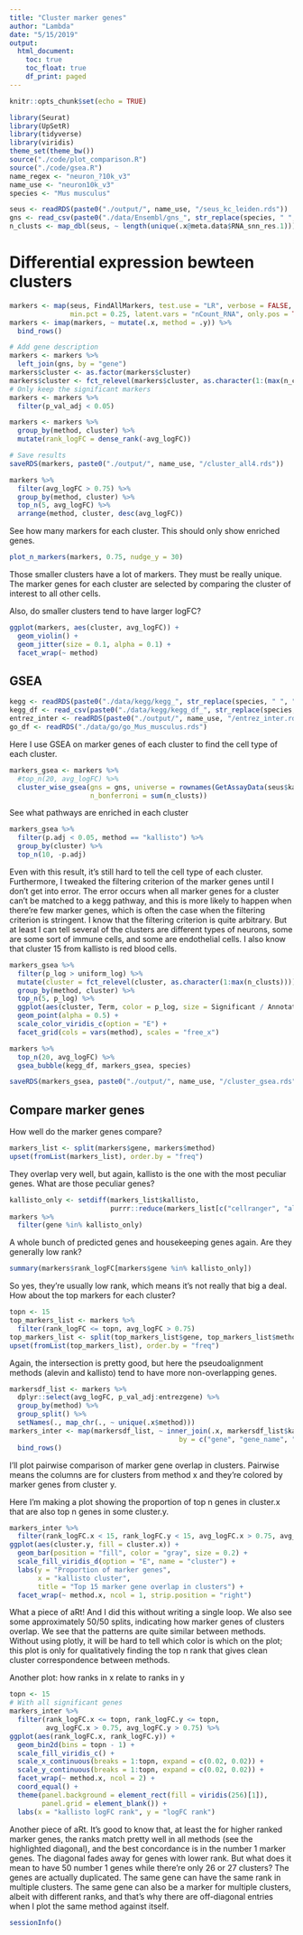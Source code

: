 ```yaml
---
title: "Cluster marker genes"
author: "Lambda"
date: "5/15/2019"
output: 
  html_document:
    toc: true
    toc_float: true
    df_print: paged
---
```


```r
knitr::opts_chunk$set(echo = TRUE)
```

```r
library(Seurat)
library(UpSetR)
library(tidyverse)
library(viridis)
theme_set(theme_bw())
source("./code/plot_comparison.R")
source("./code/gsea.R")
name_regex <- "neuron_?10k_v3"
name_use <- "neuron10k_v3"
species <- "Mus musculus"
```

```r
seus <- readRDS(paste0("./output/", name_use, "/seus_kc_leiden.rds"))
gns <- read_csv(paste0("./data/Ensembl/gns_", str_replace(species, " ", "_"), ".csv"))
n_clusts <- map_dbl(seus, ~ length(unique(.x@meta.data$RNA_snn_res.1)))
```

# Differential expression bewteen clusters
```r
markers <- map(seus, FindAllMarkers, test.use = "LR", verbose = FALSE,
               min.pct = 0.25, latent.vars = "nCount_RNA", only.pos = TRUE)
markers <- imap(markers, ~ mutate(.x, method = .y)) %>% 
  bind_rows()
```

```r
# Add gene description
markers <- markers %>% 
  left_join(gns, by = "gene")
markers$cluster <- as.factor(markers$cluster)
markers$cluster <- fct_relevel(markers$cluster, as.character(1:(max(n_clusts))))
# Only keep the significant markers
markers <- markers %>% 
  filter(p_val_adj < 0.05)
```

```r
markers <- markers %>% 
  group_by(method, cluster) %>% 
  mutate(rank_logFC = dense_rank(-avg_logFC))
```

```r
# Save results
saveRDS(markers, paste0("./output/", name_use, "/cluster_all4.rds"))
```

```r
markers %>% 
  filter(avg_logFC > 0.75) %>% 
  group_by(method, cluster) %>% 
  top_n(5, avg_logFC) %>% 
  arrange(method, cluster, desc(avg_logFC))
```

See how many markers for each cluster. This should only show enriched genes.
```r
plot_n_markers(markers, 0.75, nudge_y = 30)
```

Those smaller clusters have a lot of markers. They must be really unique. The marker genes for each cluster are selected by comparing the cluster of interest to all other cells. 

Also, do smaller clusters tend to have larger logFC?
```r
ggplot(markers, aes(cluster, avg_logFC)) +
  geom_violin() +
  geom_jitter(size = 0.1, alpha = 0.1) +
  facet_wrap(~ method)
```

## GSEA
```r
kegg <- readRDS(paste0("./data/kegg/kegg_", str_replace(species, " ", "_"), ".rds"))
kegg_df <- read_csv(paste0("./data/kegg/kegg_df_", str_replace(species, " ", "_"), ".csv"))
entrez_inter <- readRDS(paste0("./output/", name_use, "/entrez_inter.rds"))
go_df <- readRDS("./data/go/go_Mus_musculus.rds")
```

Here I use GSEA on marker genes of each cluster to find the cell type of each cluster.
```r
markers_gsea <- markers %>% 
  #top_n(20, avg_logFC) %>% 
  cluster_wise_gsea(gns = gns, universe = rownames(GetAssayData(seus$kallisto)),
                    n_bonferroni = sum(n_clusts))
```

See what pathways are enriched in each cluster
```r
markers_gsea %>% 
  filter(p.adj < 0.05, method == "kallisto") %>% 
  group_by(cluster) %>% 
  top_n(10, -p.adj)
```

Even with this result, it's still hard to tell the cell type of each cluster. Furthermore, I tweaked the filtering criterion of the marker genes until I don't get into error. The error occurs when all marker genes for a cluster can't be matched to a kegg pathway, and this is more likely to happen when there're few marker genes, which is often the case when the filtering criterion is stringent. I know that the filtering criterion is quite arbitrary. But at least I can tell several of the clusters are different types of neurons, some are some sort of immune cells, and some are endothelial cells. I also know that cluster 15 from kallisto is red blood cells.

```r
markers_gsea %>% 
  filter(p_log > uniform_log) %>% 
  mutate(cluster = fct_relevel(cluster, as.character(1:max(n_clusts)))) %>% 
  group_by(method, cluster) %>% 
  top_n(5, p_log) %>% 
  ggplot(aes(cluster, Term, color = p_log, size = Significant / Annotated)) +
  geom_point(alpha = 0.5) +
  scale_color_viridis_c(option = "E") +
  facet_grid(cols = vars(method), scales = "free_x")
```

```r
markers %>% 
  top_n(20, avg_logFC) %>% 
  gsea_bubble(kegg_df, markers_gsea, species)
```

```r
saveRDS(markers_gsea, paste0("./output/", name_use, "/cluster_gsea.rds"))
```

## Compare marker genes
How well do the marker genes compare?
```r
markers_list <- split(markers$gene, markers$method)
upset(fromList(markers_list), order.by = "freq")
```

They overlap very well, but again, kallisto is the one with the most peculiar genes. What are those peculiar genes?
```r
kallisto_only <- setdiff(markers_list$kallisto, 
                         purrr::reduce(markers_list[c("cellranger", "alevin", "star")], union))
markers %>% 
  filter(gene %in% kallisto_only)
```

A whole bunch of predicted genes and housekeeping genes again. Are they generally low rank?
```r
summary(markers$rank_logFC[markers$gene %in% kallisto_only])
```

So yes, they're usually low rank, which means it's not really that big a deal. How about the top markers for each cluster?
```r
topn <- 15
top_markers_list <- markers %>% 
  filter(rank_logFC <= topn, avg_logFC > 0.75)
top_markers_list <- split(top_markers_list$gene, top_markers_list$method)
upset(fromList(top_markers_list), order.by = "freq")
```

Again, the intersection is pretty good, but here the pseudoalignment methods (alevin and kallisto) tend to have more non-overlapping genes. 

```r
markersdf_list <- markers %>% 
  dplyr::select(avg_logFC, p_val_adj:entrezgene) %>% 
  group_by(method) %>% 
  group_split() %>% 
  setNames(., map_chr(., ~ unique(.x$method)))
markers_inter <- map(markersdf_list, ~ inner_join(.x, markersdf_list$kallisto, 
                                          by = c("gene", "gene_name", "description"))) %>% 
  bind_rows()
```

I'll plot pairwise comparison of marker gene overlap in clusters. Pairwise means the columns are for clusters from method x and they're colored by marker genes from cluster y.

Here I'm making a plot showing the proportion of top n genes in cluster.x that are also top n genes in some cluster.y. 
```r
markers_inter %>% 
  filter(rank_logFC.x < 15, rank_logFC.y < 15, avg_logFC.x > 0.75, avg_logFC.y > 0.75) %>% 
ggplot(aes(cluster.y, fill = cluster.x)) +
  geom_bar(position = "fill", color = "gray", size = 0.2) +
  scale_fill_viridis_d(option = "E", name = "cluster") +
  labs(y = "Proportion of marker genes",
       x = "kallisto cluster",
       title = "Top 15 marker gene overlap in clusters") +
  facet_wrap(~ method.x, ncol = 1, strip.position = "right")
```

What a piece of aRt! And I did this without writing a single loop. We also see some approximately 50/50 splits, indicating how marker genes of clusters overlap. We see that the patterns are quite similar between methods. Without using plotly, it will be hard to tell which color is which on the plot; this plot is only for qualitatively finding the top n rank that gives clean cluster correspondence between methods. 

Another plot: how ranks in x relate to ranks in y
```r
topn <- 15
# With all significant genes
markers_inter %>% 
  filter(rank_logFC.x <= topn, rank_logFC.y <= topn,
         avg_logFC.x > 0.75, avg_logFC.y > 0.75) %>% 
ggplot(aes(rank_logFC.x, rank_logFC.y)) +
  geom_bin2d(bins = topn - 1) +
  scale_fill_viridis_c() +
  scale_x_continuous(breaks = 1:topn, expand = c(0.02, 0.02)) +
  scale_y_continuous(breaks = 1:topn, expand = c(0.02, 0.02)) +
  facet_wrap(~ method.x, ncol = 2) +
  coord_equal() +
  theme(panel.background = element_rect(fill = viridis(256)[1]),
        panel.grid = element_blank()) +
  labs(x = "kallisto logFC rank", y = "logFC rank")
```

Another piece of aRt. It's good to know that, at least the for higher ranked marker genes, the ranks match pretty well in all methods (see the highlighted diagonal), and the best concordance is in the number 1 marker genes. The diagonal fades away for genes with lower rank. But what does it mean to have 50 number 1 genes while there're only 26 or 27 clusters? The genes are actually duplicated. The same gene can have the same rank in multiple clusters. The same gene can also be a marker for multiple clusters, albeit with different ranks, and that's why there are off-diagonal entries when I plot the same method against itself.

```r
sessionInfo()
```
